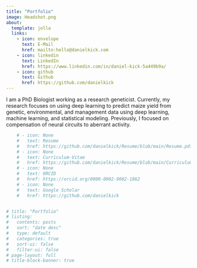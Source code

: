 ```yaml
---
title: "Portfolio"
image: Headshot.png
about:
  template: jolla
  links:
    - icon: envelope
      text: E-Mail
      href: mailto:hello@danielkick.com
    - icon: linkedin
      text: LinkedIn
      href: https://www.linkedin.com/in/daniel-kick-5a449b9a/
    - icon: github
      text: Github
      href: https://github.com/danielkick 
---
```


I am a PhD Biologist working as a research geneticist. Currently, my research focuses on using deep learning to predict maize yield from genetic, environmental, and management data using deep learning, machine learning, and statistical modeling. Previously, I focused on compensation of neural circuits to aberrant activity.

```r

    # - icon: None 
    #   text: Resume
    #   href: https://github.com/danielkick/Resume/blob/main/Resume.pdf
    # - icon: None 
    #   text: Curriculum-Vitae
    #   href: https://github.com/danielkick/Resume/blob/main/Curriculum-Vitae.pdf
    # - icon: None
    #   text: ORCID
    #   href: https://orcid.org/0000-0002-9002-1862
    # - icon: None
    #   text: Google Scholar
    #   href: https://github.com/danielkick


# title: "Portfolio"
# listing:
#   contents: posts
#   sort: "date desc"
#   type: default
#   categories: true
#   sort-ui: false
#   filter-ui: false
# page-layout: full
# title-block-banner: true
```
